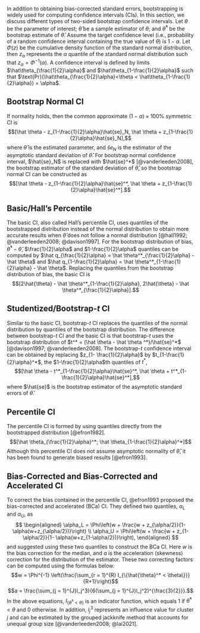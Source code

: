 In addition to obtaining bias-corrected standard errors, bootstrapping is widely used for computing confidence intervals (CIs). In this section, we discuss different types of two-sided bootstrap confidence intervals. Let $\theta$ be the parameter of interest; $\hat \theta$ be a sample estimator of $\theta$; and $\hat \theta^*$ be the bootstrap estimate of $\hat \theta$. Assume the target confidence level (i.e., probability of a random confidence interval containing the true value of $\theta$) is $1-\alpha$. Let $\Phi(z)$ be the cumulative density function of the standard normal distribution, then $z_\alpha$ represents the $\alpha$ quantile of the standard normal distribution such that $z_\alpha = \Phi^{-1}(\alpha)$. A confidence interval is defined by limits $\hat\theta_{\frac{1}{2}\alpha}$ and $\hat\theta_{1-\frac{1}{2}\alpha}$ such that $\text{Pr}(\hat\theta_{\frac{1}{2}\alpha}<\theta < \hat\theta_{1-\frac{1}{2}\alpha}) = \alpha$.
<!-- ML: do you mean the cumulative density function? YZ: yes-->
<!-- is the true value of parameter $\theta$ is $\theta_0$,  -->
<!--ML: we don't say qth quantile; we say (100q) percentile or just q quantile YZ: got it--> 
<!-- ML: 1 - \alpha is ideal but may not always happen, as many CIs have below nominal coverage. Could you just say that the target confidence level is 1 - alpha? YZ: sure.--> 
<!-- The consistent estimator of this distribution obtained from $b = 1,..., B$ bootstrap replications $\theta_b^*$ is $\hat H(\theta) = \frac{\#\{b:\theta_B^* \leq \theta\}}{B}$. -->

## Bootstrap Normal CI

If normality holds, then the common approximate $(1-\alpha) \times 100\%$ symmetric CI is $$[\hat \theta - z_{1-\frac{1}{2}\alpha}\hat{se}_N, \hat \theta + z_{1-\frac{1}{2}\alpha}\hat{se}_N],$$ where $\hat \theta$ is the estimated parameter, and $\hat se_N$ is the estimator of the asymptotic standard deviation of $\hat \theta$. For bootstrap normal confidence interval, $\hat{se}_N$ is replaced with $\hat{se}^*$ [@vanderleeden2008],<!-- ML: I think Winnie used a different notation for bootstrap SE --> the bootstrap estimator of the standard deviation of $\hat \theta$, so the bootstrap normal CI can be constructed as $$[\hat \theta - z_{1-\frac{1}{2}\alpha}\hat{se}^*, \hat \theta + z_{1-\frac{1}{2}\alpha}\hat{se}^*].$$

## Basic/Hall's Percentile
<!-- ML: the description can be clearer, I think. Should we mention that the interval adjusts for bias? YZ: does it look better now?-->
The basic CI, also called Hall's percentile CI, uses quantiles of the bootstrapped distribution instead of the normal distribution to obtain more accurate results when $\hat \theta$ does not follow a normal distribution [@hall1992; @vanderleeden2008; @davison1997]. For the bootstrap distribution of bias, $\hat \theta^* - \hat \theta$, $\frac{1}{2}\alpha$ and $1-\frac{1}{2}\alpha$ quantiles can be computed by $\hat q_{\frac{1}{2}\alpha} =  \hat \theta^*_{\frac{1}{2}\alpha} - \hat \theta$ and $\hat q_{1-\frac{1}{2}\alpha} = \hat \theta^*_{1-\frac{1}{2}\alpha} - \hat \theta$. Replacing the quantiles from the bootstrap distribution of bias, the basic CI is $$[2\hat{\theta} - \hat \theta^*_{1-\frac{1}{2}\alpha}, 2\hat{\theta} - \hat \theta^*_{\frac{1}{2}\alpha}].$$<!-- ML: Use comma instead of semicolon YZ: Sure.-->

## Studentized/Bootstrap-$t$ CI
<!-- ML: I think it's important to make clear what se_B^* is, and that it is specific to a particular bootstrap sample -->

Similar to the basic CI, bootstrap-$t$ CI replaces the quantiles of the normal distribution by quantiles of the bootstrap distribution. The difference between bootstrap-$t$ CI and the basic CI is that bootstrap-$t$ uses the bootstrap distribution of $t^* = (\hat \theta - \hat \theta ^*)/\hat{se}^*$ [@davison1997; @vanderleeden2008]. The bootstrap-$t$ confidence interval can be obtained by replacing $z_{1- \frac{1}{2}\alpha}$ by $t_{1-\frac{1}{2}\alpha}^*$, the $1-\frac{1}{2}\alpha$th quantiles of $t^*$,
$$[\hat \theta - t^*_{1-\frac{1}{2}\alpha}\hat{se}^*, \hat \theta + t^*_{1-\frac{1}{2}\alpha}\hat{se}^*],$$ where $\hat{se}$ is the bootstrap estimator of the asymptotic standard errors of $\hat \theta$. 

## Percentile CI

The percentile CI is formed by using quantiles directly from the bootstrapped distribution [@efron1982]. $$[\hat \theta_{\frac{1}{2}\alpha}^*; \hat \theta_{1-\frac{1}{2}\alpha}^*]$$ Although this percentile CI does not assume asymptotic normality of $\hat \theta$, it has been found to generate biased results [@efron1993].

## Bias-Corrected and Bias-Corrected and Accelerated CI

To correct the bias contained in the percentile CI, @efron1993 proposed the bias-corrected and accelerated (BCa) CI. They defined two quantiles, $\alpha_L$ and $\alpha_U$, as
$$
  \begin{aligned}
\alpha_L = \Phi\left(w + \frac{w + z_{\alpha/2}}{1- \alpha(w+z_{\alpha/2})}\right) \\
\alpha_U = \Phi\left(w + \frac{w + z_{1-\alpha/2}}{1- \alpha(w+z_{1-\alpha/2})}\right),
  \end{aligned}
$$
and suggested using these two quantiles to construct the BCa CI.
Here $w$ is the bias correction for the median, and $a$ is the acceleration (skewness) correction for the distribution of the estimator. These two correcting factors can be computed using the formulas below:
$$w = \Phi^{-1} \left(\frac{\sum_{r = 1}^{R} I_{\{\hat{\theta}^* < \theta\}}}{R+1}\right)$$
$$a = \frac{\sum_{j = 1}^{J}l_j^3}{6(\sum_{j = 1}^{J}l_j^2)^{\frac{3}{2}}}.$$
In the above equations, $I_{\{\hat{\theta}^* < \theta\}}$ is an indicator function, which equals 1 if $\hat\theta^* < \theta$ and 0 otherwise. In addition, $l_j^3$ represents an influence value for cluster $j$ and can be estimated by the grouped jackknife method that accounts for unequal group size [@vanderleeden2008; @lai2021].  
<!-- $$[\hat H^{-1}(\Phi(z[\frac{1}{2}\alpha])); \hat H^{-1}(\Phi(z[1-\frac{1}{2}\alpha]))]$$ -->
<!--ML: I did not italicize BCa. You can decide which one to use and I can make changes accordingly YZ: let's not italicize it-->